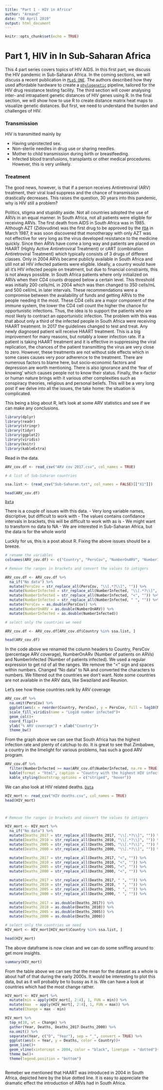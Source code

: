 ```yaml
---
title: "Part 1 - HIV in Africa"
author: "Armand"
date: "08 April 2019"
output: html_document
---
```


```r
knitr::opts_chunk$set(echo = TRUE)
```

# Part 1, HIV in In Sub-Saharan Africa

This 4 part series covers topics of HIV AIDS.  In this first part, we discuss the HIV pandemic in Sub-Saharan Africa.  In the coming sections, we will discuss a recent publication in [`PLoS ONE`](https://journals.plos.org/plosone/article?id=10.1371/journal.pone.0213241).  The authors described how they used affordable hardware to create a [`phylogenetic`](https://en.wikipedia.org/wiki/Phylogenetics) pipeline, tailored for the HIV drug resistance testing facility.  The third section will cover analysing inter- and intrapatient genetic distances of HIV genes using R.  In the final section, we will show how to use R to create distance matrix heat maps to visualize genetic distances.  But first, we need to understand the burden and challenges of HIV.

### Transmission

HIV is transmitted mainly by 

- Having unprotected sex.
- Non-sterile needles in drug use or sharing needles.
- Mother to child transmission during birth or breastfeeding.
- Infected blood transfusions, transplants or other medical procedures. However, this is very unlikely.


### Treatment


The good news, however, is that if a person receives Antiretroviral (ARV) treatment, their viral load suppress and the chance of transmission drastically decreases.  This raises the question, 30 years into this pandemic, why is HIV still a problem?


Politics, stigma and stupidity aside.  Not all countries adopted the use of ARVs in an equal manner.  In South Africa, not all patients were eligible for receiving ARVs.  The first death from AIDS in South Africa was in 1985.  Although AZT (Zidovudine) was the first drug to be approved by the [`FDA`](https://www.fda.gov/forpatients/illness/hivaids/history/ucm151074.htm) in March 1987, it was soon discovered that monotherapy with only AZT was not effective for very long as the virus developed resistance to the medicine quickly.  Since then ARVs have come a long way and patients are placed on HAART (Highly Active Antiretroviral Treatment) or cART (combination Antiretroviral Treatment) which typically consists of 3 drugs of different classes.  Only in 2004 ARVs became publicly available in South Africa and still not all HIV infected patients were eligible.  Ideally, a country would have all it's HIV infected people on treatment, but due to financial constraints, this is not always possible.  In South Africa patients where only initialized on ARVs when their CD4 counts dropped below a certain level.  This threshold was initially 200 cells/mL in 2004 which was then changed to 350 cells/mL and 500 cell/mL in later intervals.  These recommendations were a compromise between the availability of funds and getting ARVs to the people needing it the most.  These CD4 cells are a major component of the immune system, the lower the CD4 cell count the higher the chance for opportunistic infections.  Thus, the idea is to support the patients who are most likely to contract an opportunistic infection.  The problem with this was that about only a third of the infected people in South Africa were receiving HAART treatment.  In 2017 the guidelines changed to test and treat.  Any newly diagnosed patient will receive HAART treatment.  This is a big improvement for many reasons, but notably a lower infection rate.  If a patient is taking HAART treatment and it is effective in suppressing the viral replication, the chances of the patient transmitting the virus are very close to zero.  However, these treatments are not without side effects which in some cases causes very poor adherence to the treatment.  There are numerous factors to blame here, but socio-economic factors and depression are worth mentioning.  There is also ignorance and the 'fear of knowing' which causes people not to know their status.  Finally, the x-factor or human nature brings with it various other complexities such as conspiracy theories, religious and personal beliefs.  This will be a very long post if we delve into all the issues, the take home: the situation is complicated.

This being a blog about R, let's look at some ARV statistics and see if we can make any conclusions.


```r

library(dplyr)
library(readr)
library(stringr)
library(tidyr)
library(ggplot2)
library(viridis)
library(knitr)
library(kableExtra)
```


Read in the data.

```r
ARV_cov.df <- read_csv("ARV cov 2017.csv", col_names = TRUE)

# A list of Sub-Saharan countries

ssa.list <- (read_csv("Sub-Saharan.txt", col_names = FALSE)[["X1"]])

head(ARV_cov.df)
```

[`Data`](http://apps.who.int/gho/data/node.main.626)

There is a couple of issues with this data.
- Very long variable names, discriptive, but difficult to work with
- The values contains confidance intervals in brackets, this will be difficult to work with as is
- We might want to transform no data to NA
- We are interested in Sub-Saharan Africa, but the data is for the whole world


Luckily for us, this is a post about R. Fixing the above issues should be a breeze.


```r
# rename the variables
colnames(ARV_cov.df) <- c("Country", "PersCov", "NumberOnARV", "NumberInfected")

# Remove the ranges in brackets and convert the values to intigers

ARV_cov.df <- ARV_cov.df %>% 
  na_if("No data") %>% 
  mutate(PersCov = str_replace_all(PersCov, "\\[.*?\\]", "")) %>% 
  mutate(NumberInfected = str_replace_all(NumberInfected, "\\[.*?\\]", "")) %>% 
  mutate(NumberInfected = str_replace_all(NumberInfected, "<", "")) %>%
  mutate(NumberInfected = str_replace_all(NumberInfected, " ", "")) %>%
  mutate(PersCov = as.double(PersCov)) %>% 
  mutate(NumberOnARV = as.double(NumberOnARV)) %>% 
  mutate(NumberInfected = as.double(NumberInfected))

# select only the countries we need

ARV_cov.df <- ARV_cov.df[ARV_cov.df$Country %in% ssa.list, ]

head(ARV_cov.df)
```

In the code above we renamed the column headers to Country, PersCov (percentage ARV coverage), NumberOnARv (Number of patients on ARVs) and NumberInfected (Number of patients infected).  We used a regular expression to get rid of all the ranges.  We remove the "<" sign and spaces within numbers.  Changed "No data" to NA and converted the characters to numbers. We filtered out the countries we don't want.  Note some countries are not available in the ARV data, like Swaziland and Reunion.


Let's see how these countries rank by ARV coverage

```r
ARV_cov.df %>% 
  na.omit(PersCov) %>% 
  ggplot(aes(x = reorder(Country, PersCov), y = PersCov, fill = log10(NumberInfected)))+
  scale_fill_viridis(name = "Log10 number infected")+
  geom_col()+
  coord_flip()+
  ylab("% ARV coverage") + xlab("Country")+
  theme_bw()


```


From the graph above we can see that South Africa has the highest infection rate and plenty of catchup to do.  It is great to see that Zimbabwe, a country in the limelight for various problems, has such a good ARV program.

```r

ARV_cov.df %>% 
  filter(NumberInfected >= max(ARV_cov.df$NumberInfected, na.rm = TRUE)) %>% 
  kable(format = "html", caption = "Country with the highest HIV infection") %>% 
  kable_styling(bootstrap_options = c("striped", "hover"))


```


We can also look at HIV related deaths. [`Data`](http://apps.who.int/gho/data/node.main.623?lang=en)

```r
HIV_mort <- read_csv("HIV deaths.csv", col_names = TRUE)
head(HIV_mort)



# Remove the ranges in brackets and convert the values to intigers

HIV_mort <- HIV_mort %>% 
  na_if("No data") %>% 
  mutate(Deaths_2017 = str_replace_all(Deaths_2017, "\\[.*?\\]", "")) %>% 
  mutate(Deaths_2010 = str_replace_all(Deaths_2010, "\\[.*?\\]", "")) %>% 
  mutate(Deaths_2005 = str_replace_all(Deaths_2005, "\\[.*?\\]", "")) %>% 
  mutate(Deaths_2000 = str_replace_all(Deaths_2000, "\\[.*?\\]", "")) %>% 

  mutate(Deaths_2017 = str_replace_all(Deaths_2017, "<", "")) %>% 
  mutate(Deaths_2010 = str_replace_all(Deaths_2010, "<", "")) %>% 
  mutate(Deaths_2005 = str_replace_all(Deaths_2005, "<", "")) %>% 
  mutate(Deaths_2000 = str_replace_all(Deaths_2000, "<", "")) %>% 

  mutate(Deaths_2017 = str_replace_all(Deaths_2017, " ", "")) %>% 
  mutate(Deaths_2010 = str_replace_all(Deaths_2010, " ", "")) %>% 
  mutate(Deaths_2005 = str_replace_all(Deaths_2005, " ", "")) %>% 
  mutate(Deaths_2000 = str_replace_all(Deaths_2000, " ", "")) %>% 
  
  mutate(Deaths_2017 = as.double(Deaths_2017)) %>% 
  mutate(Deaths_2010 = as.double(Deaths_2010)) %>% 
  mutate(Deaths_2005 = as.double(Deaths_2005)) %>% 
  mutate(Deaths_2000 = as.double(Deaths_2000))

# select only the countries we need
HIV_mort <- HIV_mort[HIV_mort$Country %in% ssa.list, ]

head(HIV_mort)

```


The above dataframe is now clean and we can do some sniffing around to get more insights.

```r
summary(HIV_mort)
```

From the table above we can see that the mean for the dataset as a whole is about half of that during the early 2000s.  It would be interesting to plot this data, but as it will probably be to bussy as it is.  We can have a look at countries which had the most change rather.

```r

HIV_mort <- HIV_mort %>% 
  mutate(min = apply(HIV_mort[, 2:4], 1, FUN = min)) %>% 
  mutate(max  = apply(HIV_mort[, 2:4], 1, FUN = max)) %>% 
  mutate(Change = max - min)

```





```r

HIV_mort %>% 
  top_n(10, wt = Change) %>% 
  gather(Year, Deaths, Deaths_2017:Deaths_2000) %>% 
  na.omit() %>% 
  separate(Year, c("D", "Year"), sep = "_", convert = TRUE) %>% 
  ggplot(aes(x = Year, y = Deaths, color = Country))+
  geom_line()+
  geom_vline(xintercept = 2004, color = "black", linetype  = "dotted")+
  theme_bw()+
  theme(legend.position = "bottom")
  
```



Remeber we mentioned that HAART was introduced in 2004 in South Africa, depicted here by the blue dotted line.  It is easy to appreciate the dramatic effect the introduction of ARVs had in South Africa.




























